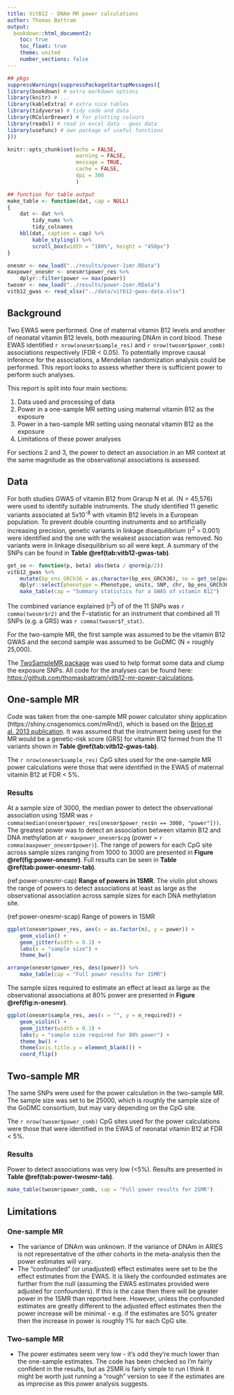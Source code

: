 ```yaml
---
title: VitB12 - DNAm MR power calculations
author: Thomas Battram
output:
  bookdown::html_document2:
    toc: true
    toc_float: true
    theme: united
    number_sections: false
---
```


```r

## pkgs
suppressWarnings(suppressPackageStartupMessages({
library(bookdown) # extra markdown options
library(knitr) # ...
library(kableExtra) # extra nice tables
library(tidyverse) # tidy code and data
library(RColorBrewer) # for plotting colours
library(readxl) # read in excel data - gwas data
library(usefunc) # own package of useful functions
}))

knitr::opts_chunk$set(echo = FALSE, 
           			  warning = FALSE, 
            		  message = TRUE, 
            		  cache = FALSE, 
            		  dpi = 300 
            		  )

## function for table output
make_table <- function(dat, cap = NULL)
{
    dat <- dat %>%
        tidy_nums %>%
        tidy_colnames
    kbl(dat, caption = cap) %>% 
        kable_styling() %>% 
        scroll_box(width = "100%", height = "450px")
}

```

```r
onesmr <- new_load("../results/power-1smr.RData")
maxpower_onesmr <- onesmr$power_res %>%
    dplyr::filter(power == max(power))
twosmr <- new_load("../results/power-2smr.RData")
vitb12_gwas <- read_xlsx("../data/vitb12-gwas-data.xlsx")
```

## Background 

Two EWAS were performed. One of maternal vitamin B12 levels and another of neonatal vitamin B12 levels, both measuring DNAm in cord blood. These EWAS identified `r nrow(onesmr$sample_res)` and `r nrow(twosmr$power_comb)` associations respectively (FDR < 0.05). To potentially improve causal inference for the associations, a Mendelian randomization analysis could be performed. This report looks to assess whether there is sufficient power to perform such analyses.

This report is split into four main sections:

1. Data used and processing of data
2. Power in a one-sample MR setting using maternal vitamin B12 as the exposure
3. Power in a two-sample MR setting using neonatal vitamin B12 as the exposure
4. Limitations of these power analyses

For sections 2 and 3, the power to detect an association in an MR context at the same magnitude as the observational associations is assessed.

## Data

For both studies GWAS of vitamin B12 from Grarup N et al. (N = 45,576) were used to identify suitable instruments. The study identified 11 genetic variants associated at 5x10^-8^ with vitamin B12 levels in a European population. To prevent double counting instruments and so artificially increasing precision, genetic variants in linkage disequilibrium (r^2^ > 0.001) were identified and the one with the weakest association was removed. No variants were in linkage disequilibrium so all were kept. A summary of the SNPs can be found in __Table \@ref(tab:vitb12-gwas-tab)__.

```r
get_se <- function(p, beta) abs(beta / qnorm(p/2))
vitb12_gwas %>% 
    mutate(bp_ens_GRCh36 = as.character(bp_ens_GRCh36), se = get_se(pval, beta)) %>%
    dplyr::select(phenotype = Phenotype, units, SNP, chr, bp_ens_GRCh36, gene, effect_allele, other_allele, eaf, beta, se, pval) %>% 
    make_table(cap = "Summary statistics for a GWAS of vitamin B12")
```

The combined variance explained (r^2^) of of the 11 SNPs was `r comma(twosmr$r2)` and the F-statistic for an instrument that combined all 11 SNPs (e.g. a GRS) was `r comma(twosmr$f_stat)`.

For the two-sample MR, the first sample was assumed to be the vitamin B12 GWAS and the second sample was assumed to be GoDMC (N = roughly 25,000). 

The [TwoSampleMR package](https://mrcieu.github.io/TwoSampleMR/) was used to help format some data and clump the exposure SNPs. All code for the analyses can be found here: [https://github.com/thomasbattram/vitb12-mr-power-calculations](https://github.com/thomasbattram/vitb12-ewas-mr-power).

## One-sample MR

Code was taken from the one-sample MR power calculator shiny application (https://shiny.cnsgenomics.com/mRnd/), which is based on the [Brion et al. 2013 publication](http://ije.oxfordjournals.org/content/42/5/1497.abstract). It was assumed that the instrument being used for the MR would be a genetic-risk score (GRS) for vitamin B12 formed from the 11 variants shown in __Table \@ref(tab:vitb12-gwas-tab)__. 

The `r nrow(onesmr$sample_res)` CpG sites used for the one-sample MR power calculations were those that were identified in the EWAS of maternal vitamin B12 at FDR < 5%. 

### Results

At a sample size of 3000, the median power to detect the observational association using 1SMR was `r comma(median(onesmr$power_res[onesmr$power_res$n == 3000, "power"]))`. The greatest power was to detect an association between vitamin B12 and DNA methylation at `r maxpower_onesmr$cpg` (power = `r comma(maxpower_onesmr$power)`). The range of powers for each CpG site across sample sizes ranging from 1000 to 3000 are presented in __Figure \@ref(fig:power-onesmr)__. Full results can be seen in __Table \@ref(tab:power-onesmr-tab)__.

(ref:power-onesmr-cap) __Range of powers in 1SMR__. The violin plot shows the range of powers to detect associations at least as large as the observational association across sample sizes for each DNA methylation site.

(ref:power-onesmr-scap) Range of powers in 1SMR

```r
ggplot(onesmr$power_res, aes(x = as.factor(n), y = power)) + 
    geom_violin() + 
    geom_jitter(width = 0.1) + 
    labs(x = "sample size") + 
    theme_bw()
```

```r
arrange(onesmr$power_res, desc(power)) %>%
    make_table(cap = "Full power results for 1SMR")
```



The sample sizes required to estimate an effect at least as large as the observational associations at 80% power are presented in __Figure \@ref(fig:n-onesmr)__.

```r
ggplot(onesmr$sample_res, aes(x = "", y = n_required)) + 
    geom_violin() + 
    geom_jitter(width = 0.1) + 
    labs(y = "sample size required for 80% power") +
    theme_bw() + 
    theme(axis.title.y = element_blank()) + 
    coord_flip()
```

## Two-sample MR

The same SNPs were used for the power calculation in the two-sample MR. The sample size was set to be 25000, which is roughly the sample size of the GoDMC consortium, but may vary depending on the CpG site.

The `r nrow(twosmr$power_comb)` CpG sites used for the power calculations were those that were identified in the EWAS of neonatal vitamin B12 at FDR < 5%. 

### Results

Power to detect associations was very low (<5%). Results are presented in __Table \@ref(tab:power-twosmr-tab)__.

```r
make_table(twosmr$power_comb, cap = "Full power results for 2SMR")
```


## Limitations

### One-sample MR

* The variance of DNAm was unknown. If the variance of DNAm in ARIES is not representative of the other cohorts in the meta-analysis then the power estimates will vary. 
* The "confounded" (or unadjusted) effect estimates were set to be the effect estimates from the EWAS. It is likely the confounded estimates are further from the null (assuming the EWAS estimates provided were adjusted for confounders). If this is the case then there will be greater power in the 1SMR than reported here. However, unless the confounded estimates are greatly different to the adjusted effect estimates then the power increase will be minimal - e.g. if the estimates are 50% greater then the increase in power is roughly 1% for each CpG site.

### Two-sample MR

* The power estimates seem very low - it's odd they're much lower than the one-sample estimates. The code has been checked so I'm fairly confident in the results, but as 2SMR is fairly simple to run I think it might be worth just running a "rough" version to see if the estimates are as imprecise as this power analysis suggests. 

